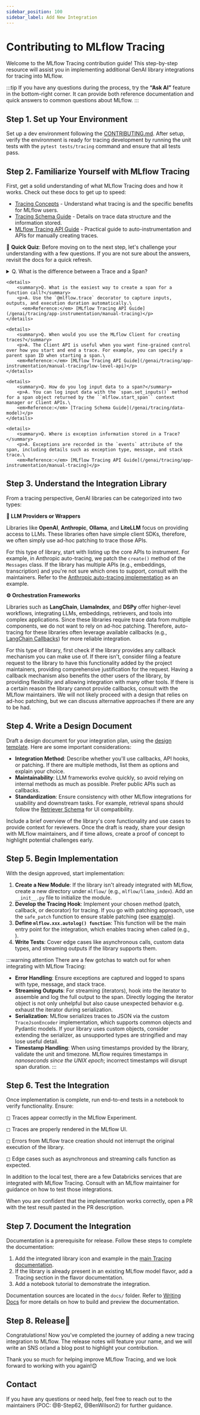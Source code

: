 ```yaml
---
sidebar_position: 100
sidebar_label: Add New Integration
---
```



# Contributing to MLflow Tracing

Welcome to the MLflow Tracing contribution guide! This step-by-step resource will assist you in implementing additional GenAI library integrations for tracing into MLflow.

:::tip
If you have any questions during the process, try the **“Ask AI”** feature in the bottom-right corner. It can provide both reference documentation and quick answers to common questions about MLflow.
:::

## Step 1. Set up Your Environment

Set up a dev environment following the [CONTRIBUTING.md](https://github.com/mlflow/mlflow/blob/master/CONTRIBUTING.md). After setup,
verify the environment is ready for tracing development by running the unit tests with the `pytest tests/tracing` command and ensure that all tests pass.

## Step 2. Familiarize Yourself with MLflow Tracing

First, get a solid understanding of what MLflow Tracing does and how it works. Check out these docs to get up to speed:

- [Tracing Concepts](/genai/tracing/concepts) - Understand what tracing is and the specific benefits for MLflow users.
- [Tracing Schema Guide](/genai/tracing/data-model) - Details on trace data structure and the information stored.
- [MLflow Tracing API Guide](/genai/tracing/app-instrumentation) - Practical guide to auto-instrumentation and APIs for manually creating traces.

📝 **Quick Quiz**: Before moving on to the next step, let's challenge your understanding with a few questions.
If you are not sure about the answers, revisit the docs for a quick refresh.

<div class="quiz">
    <details>
        <summary>Q. What is the difference between a Trace and a Span?</summary>
        <p>A. Trace is the main object holding multiple Spans, with each Span capturing different parts of an operation. A Trace has metadata (TraceInfo) and a list of Spans (TraceData).\
        <em>Reference:</em> [Tracing Schema Guide](/genai/tracing/data-model)</p>
    </details>

    <details>
        <summary>Q. What is the easiest way to create a span for a function call?</summary>
        <p>A. Use the `@mlflow.trace` decorator to capture inputs, outputs, and execution duration automatically.\
          <em>Reference:</em> [MLflow Tracing API Guide](/genai/tracing/app-instrumentation/manual-tracing)</p>
    </details>

    <details>
        <summary>Q. When would you use the MLflow Client for creating traces?</summary>
        <p>A. The Client API is useful when you want fine-grained control over how you start and end a trace. For example, you can specify a parent span ID when starting a span.\
        <em>Reference:</em> [MLflow Tracing API Guide](/genai/tracing/app-instrumentation/manual-tracing/low-level-api)</p>
    </details>

    <details>
        <summary>Q. How do you log input data to a span?</summary>
        <p>A. You can log input data with the `span.set_inputs()` method for a span object returned by the ``mlflow.start_span`` context manager or Client APIs.\
        <em>Reference:</em> [Tracing Schema Guide](/genai/tracing/data-model)</p>
    </details>

    <details>
        <summary>Q. Where is exception information stored in a Trace?</summary>
        <p>A. Exceptions are recorded in the `events` attribute of the span, including details such as exception type, message, and stack trace.\
        <em>Reference:</em> [MLflow Tracing API Guide](/genai/tracing/app-instrumentation/manual-tracing)</p>

  </details>
</div>

## Step 3. Understand the Integration Library

From a tracing perspective, GenAI libraries can be categorized into two types:

**🧠 LLM Providers or Wrappers**

Libraries like **OpenAI**, **Anthropic**, **Ollama**, and **LiteLLM** focus on providing access to LLMs. These libraries often have simple client SDKs, therefore, we often simply use ad-hoc patching to trace those APIs.

For this type of library, start with listing up the core APIs to instrument. For example, in Anthropic auto-tracing, we patch the `create()` method of the `Messages` class.
If the library has multiple APIs (e.g., embeddings, transcription) and you're not sure which ones to support, consult with the maintainers.
Refer to the [Anthropic auto-tracing implementation](https://github.com/mlflow/mlflow/blob/master/mlflow/anthropic/autolog.py) as an example.

**⚙️ Orchestration Frameworks**

Libraries such as **LangChain**, **LlamaIndex**, and **DSPy** offer higher-level workflows, integrating LLMs, embeddings, retrievers, and tools into complex applications.
Since these libraries require trace data from multiple components, we do not want to rely on ad-hoc patching. Therefore, auto-tracing for these libraries often leverage available callbacks
(e.g., [LangChain Callbacks](https://python.langchain.com/docs/how_to#callbacks)) for more reliable integration.

For this type of library, first check if the library provides any callback mechanism you can make use of. If there isn't, consider filing a feature request to the library to have this functionality added by the project maintainers,
providing comprehensive justification for the request. Having a callback mechanism also benefits the other users of the library, by providing flexibility and allowing integration with many other tools.
If there is a certain reason the library cannot provide callbacks, consult with the MLflow maintainers. We will not likely proceed with a design that relies on ad-hoc patching, but we can discuss alternative approaches if there are any to be had.

## Step 4. Write a Design Document

Draft a design document for your integration plan, using the [design template](https://docs.google.com/document/d/1AQGgJk-hTkUo0lTkGqCGQOMelQmz05kQz_OA4bJWaJE/edit#heading=h.4cz970y1mk93). Here are some important considerations:

- **Integration Method**: Describe whether you'll use callbacks, API hooks, or patching. If there are multiple methods, list them as options and explain your choice.
- **Maintainability**: LLM frameworks evolve quickly, so avoid relying on internal methods as much as possible. Prefer public APIs such as callbacks.
- **Standardization**: Ensure consistency with other MLflow integrations for usability and downstream tasks. For example, retrieval spans should follow the [Retriever Schema](/genai/tracing/data-model#retriever-spans) for UI compatibility.

Include a brief overview of the library's core functionality and use cases to provide context for reviewers. Once the draft is ready, share your design with MLflow maintainers, and if time allows, create a proof of concept to highlight potential challenges early.

## Step 5. Begin Implementation

With the design approved, start implementation:

1. **Create a New Module**: If the library isn't already integrated with MLflow, create a new directory under `mlflow/` (e.g., `mlflow/llama_index`). Add an `__init__.py` file to initialize the module.
2. **Develop the Tracing Hook**: Implement your chosen method (patch, callback, or decorator) for tracing. If you go with patching approach, use the `safe_patch` function to ensure stable patching (see [example](https://github.com/mlflow/mlflow/blob/master/mlflow/anthropic/__init__.py)).
3. **Define `mlflow.xxx.autolog() function`**: This function will be the main entry point for the integration, which enables tracing when called (e.g., <APILink fn="mlflow.llama_index.autolog" />).
4. **Write Tests**: Cover edge cases like asynchronous calls, custom data types, and streaming outputs if the library supports them.

:::warning attention
There are a few gotchas to watch out for when integrating with MLflow Tracing:

- **Error Handling**: Ensure exceptions are captured and logged to spans with type, message, and stack trace.
- **Streaming Outputs**: For streaming (iterators), hook into the iterator to assemble and log the full output to the span. Directly logging the iterator object is not only unhelpful but also cause unexpected behavior e.g. exhaust the iterator during serialization.
- **Serialization**: MLflow serializes traces to JSON via the custom `TraceJsonEncoder` implementation, which supports common objects and Pydantic models. If your library uses custom objects, consider extending the serializer, as unsupported types are stringified and may lose useful detail.
- **Timestamp Handling**: When using timestamps provided by the library, validate the unit and timezone. MLflow requires timestamps in _nanoseconds since the UNIX epoch_; incorrect timestamps will disrupt span duration.
  :::

## Step 6. Test the Integration

Once implementation is complete, run end-to-end tests in a notebook to verify functionality. Ensure:

◻︎ Traces appear correctly in the MLflow Experiment.

◻︎ Traces are properly rendered in the MLflow UI.

◻︎ Errors from MLflow trace creation should not interrupt the original execution of the library.

◻︎ Edge cases such as asynchronous and streaming calls function as expected.

In addition to the local test, there are a few Databricks services that are integrated with MLflow Tracing. Consult with an MLflow maintainer for guidance on how to test those integrations.

When you are confident that the implementation works correctly, open a PR with the test result pasted in the PR description.

## Step 7. Document the Integration

Documentation is a prerequisite for release. Follow these steps to complete the documentation:

1. Add the integrated library icon and example in the [main Tracing documentation](/genai/tracing/integrations).
2. If the library is already present in an existing MLflow model flavor, add a Tracing section in the flavor documentation.
3. Add a notebook tutorial to demonstrate the integration.

Documentation sources are located in the `docs/` folder. Refer to [Writing Docs](https://github.com/mlflow/mlflow/blob/master/CONTRIBUTING.md#writing-docs) for more details on how to build and preview the documentation.

## Step 8. Release🚀

Congratulations! Now you've completed the journey of adding a new tracing integration to MLflow. The release notes will feature your name, and we will write an SNS or/and a blog post to highlight your contribution.

Thank you so much for helping improve MLflow Tracing, and we look forward to working with you again!😊

## Contact

If you have any questions or need help, feel free to reach out to the maintainers (POC: @B-Step62, @BenWilson2) for further guidance.
